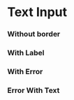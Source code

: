 
<Meta title="Components| Text Input" />

# Text Input

<Preview>
    <Story name="API">
        <TextInput />
    </Story>
</Preview> 

### Without border
<Preview>
    <Story name="Without border">
        <SimpleTextInput />
    </Story>
</Preview>

<Preview>
    <Story name="Without border and label">
        <SimpleTextInput label="Label" />
    </Story>
</Preview> 




### With Label
<Preview>
    <Story name="With Label">
        <TextInput label="User Input"/>
    </Story>
</Preview> 

### With Error

<Preview>
    <Story name="With Error">
        <TextInput label="User Input" error />
    </Story>
</Preview> 

### Error With Text
<Preview>
    <Story name="With Error Text">
        <TextInput label="User Input" error="Input has error"/>
    </Story>
</Preview> 
